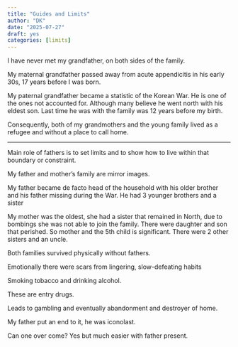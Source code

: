 ```yaml
---
title: "Guides and Limits"
author: "DK"
date: "2025-07-27"
draft: yes
categories: [limits]
---
```


I have never met my grandfather, on both sides of the family.

My maternal grandfather passed away from acute appendicitis in his early 30s, 17 years before I was born.

My paternal grandfather became a statistic of the Korean War. He is one of the ones not accounted for. Although many believe he went north with his eldest son. Last time he was with the family was 12 years before my birth.

Consequently, both of my grandmothers and the young family lived as a refugee and without a place to call home.

------------------------------------------------------------------------

Main role of fathers is to set limits and to show how to live within that boundary or constraint.

My father and mother's family are mirror images.

My father became de facto head of the household with his older brother and his father missing during the War. He had 3 younger brothers and a sister

My mother was the oldest, she had a sister that remained in North, due to bombings she was not able to join the family. There were daughter and son that perished. So mother and the 5th child is significant. There were 2 other sisters and an uncle.

Both families survived physically without fathers.

Emotionally there were scars from lingering, slow-defeating habits

Smoking tobacco and drinking alcohol.

These are entry drugs.

Leads to gambling and eventually abandonment and destroyer of home.

My father put an end to it, he was iconolast.

Can one over come? Yes but much easier with father present.
